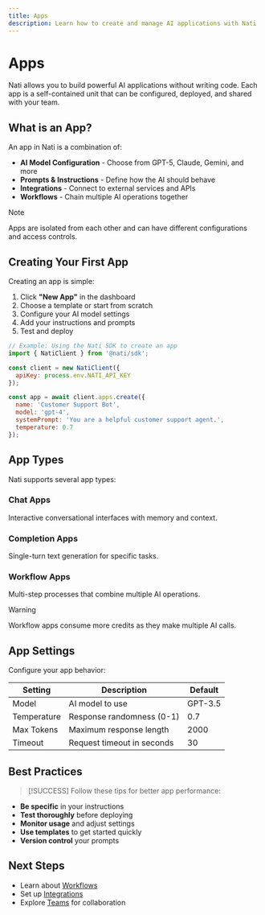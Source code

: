 ```yaml
---
title: Apps
description: Learn how to create and manage AI applications with Nati
---
```


# Apps

Nati allows you to build powerful AI applications without writing code. Each app is a self-contained unit that can be configured, deployed, and shared with your team.

## What is an App?

An app in Nati is a combination of:
- **AI Model Configuration** - Choose from GPT-5, Claude, Gemini, and more
- **Prompts & Instructions** - Define how the AI should behave
- **Integrations** - Connect to external services and APIs
- **Workflows** - Chain multiple AI operations together

> [!NOTE]
> Apps are isolated from each other and can have different configurations and access controls.

## Creating Your First App

Creating an app is simple:

1. Click **"New App"** in the dashboard
2. Choose a template or start from scratch
3. Configure your AI model settings
4. Add your instructions and prompts
5. Test and deploy

```javascript
// Example: Using the Nati SDK to create an app
import { NatiClient } from '@nati/sdk';

const client = new NatiClient({
  apiKey: process.env.NATI_API_KEY
});

const app = await client.apps.create({
  name: 'Customer Support Bot',
  model: 'gpt-4',
  systemPrompt: 'You are a helpful customer support agent.',
  temperature: 0.7
});
```

## App Types

Nati supports several app types:

### Chat Apps
Interactive conversational interfaces with memory and context.

### Completion Apps
Single-turn text generation for specific tasks.

### Workflow Apps
Multi-step processes that combine multiple AI operations.

> [!WARNING]
> Workflow apps consume more credits as they make multiple AI calls.

## App Settings

Configure your app behavior:

| Setting | Description | Default |
|---------|-------------|---------|
| Model | AI model to use | GPT-3.5 |
| Temperature | Response randomness (0-1) | 0.7 |
| Max Tokens | Maximum response length | 2000 |
| Timeout | Request timeout in seconds | 30 |

## Best Practices

> [!SUCCESS]
> Follow these tips for better app performance:

- **Be specific** in your instructions
- **Test thoroughly** before deploying
- **Monitor usage** and adjust settings
- **Use templates** to get started quickly
- **Version control** your prompts

## Next Steps

- Learn about [Workflows](/docs/workflows)
- Set up [Integrations](/docs/integrations)
- Explore [Teams](/docs/teams) for collaboration

